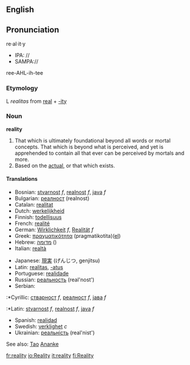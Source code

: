 ==English==
==Pronunciation==
re·al·it·y
*IPA: //
*SAMPA://
ree-AHL-ih-tee

=== Etymology ===

L ''realitas'' from [[real]] + [[-ity]]
===Noun===
'''reality'''

#That which is ultimately foundational beyond all words or mortal concepts. That which is beyond what is perceived, and yet is apprehended to contain all that ever can be perceived by mortals and more.
#Based on the [[actual]], or that which exists.

====Translations====
{{top}}
*Bosnian: [[stvarnost]] ''f'', [[realnost]] ''f'', [[java]] ''f''
*Bulgarian: [[реалност]] (realnost)
*Catalan: [[realitat]]
*Dutch: [[werkelijkheid]]
*Finnish: [[todellisuus]]
*French: [[realité]]
*German: [[Wirklichkeit]] ''f'', [[Realität]] ''f''
*Greek: [[πραγματικότητα]] (pragmatikotita)([[:el:Πραγματικότητα|el]])
*Hebrew: [[מדומה]] ()
*Italian: [[realtà]]
{{mid}}
*Japanese: [[現実]] (げんじつ, genjitsu)
*Latin: [[realitas]], [[realitates|-atus]]
*Portuguese: [[realidade]]
*Russian: [[реальность]] (real'nost')
*Serbian:
:*Cyrillic: [[стварност]] ''f'', [[реалност]] ''f'', [[јава]] ''f''
:*Latin: [[stvarnost]] ''f'', [[realnost]] ''f'', [[java]] ''f''
*Spanish: [[realidad]]
*Swedish: [[verklighet]] ''c''
*Ukrainian: [[реальність]] (real'nist')
{{bottom}}

See also: [[Tao]] [[Ananke]]

[[fr:reality]]
[[io:Reality]]
[[it:reality]]
[[fi:Reality]]